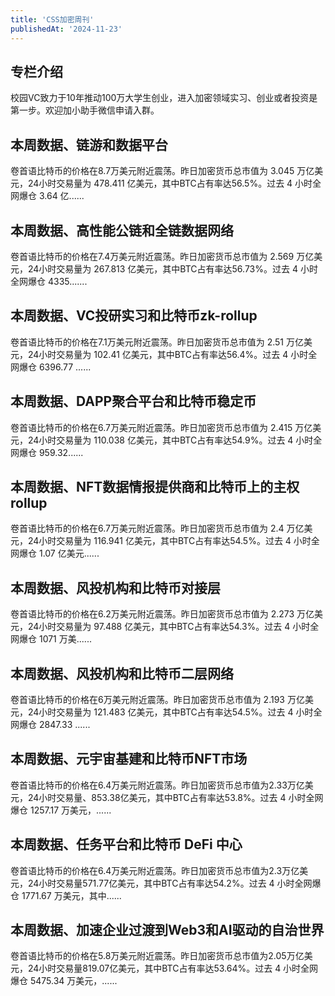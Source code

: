 ```yaml
---
title: 'CSS加密周刊'
publishedAt: '2024-11-23'
---
```


## 专栏介绍

校园VC致力于10年推动100万大学生创业，进入加密领域实习、创业或者投资是第一步。欢迎加小助手微信申请入群。

## 本周数据、链游和数据平台
卷首语比特币的价格在8.7万美元附近震荡。昨日加密货币总市值为 3.045 万亿美元，24小时交易量为 478.411 亿美元，其中BTC占有率达56.5%。过去 4 小时全网爆仓 3.64 亿......

## 本周数据、高性能公链和全链数据网络
卷首语比特币的价格在7.4万美元附近震荡。昨日加密货币总市值为 2.569 万亿美元，24小时交易量为 267.813 亿美元，其中BTC占有率达56.73%。过去 4 小时全网爆仓 4335.......

## 本周数据、VC投研实习和比特币zk-rollup
卷首语比特币的价格在7.1万美元附近震荡。昨日加密货币总市值为 2.51 万亿美元，24小时交易量为 102.41 亿美元，其中BTC占有率达56.4%。过去 4 小时全网爆仓 6396.77 ......

## 本周数据、DAPP聚合平台和比特币稳定币
卷首语比特币的价格在6.7万美元附近震荡。昨日加密货币总市值为 2.415 万亿美元，24小时交易量为 110.038 亿美元，其中BTC占有率达54.9%。过去 4 小时全网爆仓 959.32......

## 本周数据、NFT数据情报提供商和比特币上的主权 rollup
卷首语比特币的价格在6.7万美元附近震荡。昨日加密货币总市值为 2.4 万亿美元，24小时交易量为 116.941 亿美元，其中BTC占有率达54.5%。过去 4 小时全网爆仓 1.07 亿美元......

## 本周数据、风投机构和比特币对接层
卷首语比特币的价格在6.2万美元附近震荡。昨日加密货币总市值为 2.273 万亿美元，24小时交易量为 97.488 亿美元，其中BTC占有率达54.3%。过去 4 小时全网爆仓 1071 万美......

## 本周数据、风投机构和比特币二层网络
卷首语比特币的价格在6万美元附近震荡。昨日加密货币总市值为 2.193 万亿美元，24小时交易量为 121.483 亿美元，其中BTC占有率达54.5%。过去 4 小时全网爆仓 2847.33 ......

## 本周数据、元宇宙基建和比特币NFT市场
卷首语比特币的价格在6.4万美元附近震荡。昨日加密货币总市值为2.33万亿美元，24小时交易量、853.38亿美元，其中BTC占有率达53.8%。过去 4 小时全网爆仓 1257.17 万美元，......

## 本周数据、任务平台和比特币 DeFi 中心
卷首语比特币的价格在6.4万美元附近震荡。昨日加密货币总市值为2.3万亿美元，24小时交易量571.77亿美元，其中BTC占有率达54.2%。过去 4 小时全网爆仓 1771.67 万美元，其中......

## 本周数据、加速企业过渡到Web3和AI驱动的自治世界
卷首语比特币的价格在5.8万美元附近震荡。昨日加密货币总市值为2.05万亿美元，24小时交易量819.07亿美元，其中BTC占有率达53.64%。过去 4 小时全网爆仓 5475.34 万美元，......

